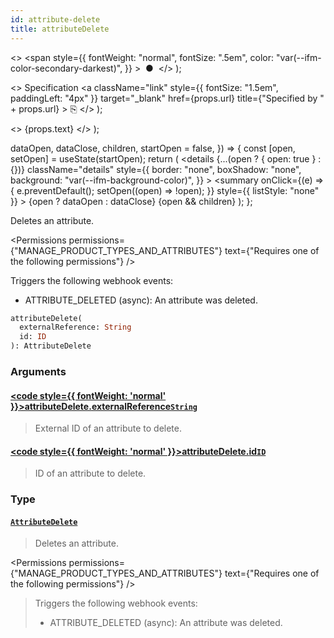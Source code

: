 ```yaml
---
id: attribute-delete
title: attributeDelete
---
```


  <>
    <span
      style={{
        fontWeight: "normal",
        fontSize: ".5em",
        color: "var(--ifm-color-secondary-darkest)",
      }}
    >
      &nbsp;●&nbsp;
    </span>
  </>
);

  <>
    Specification
    <a
      className="link"
      style={{ fontSize: "1.5em", paddingLeft: "4px" }}
      target="\_blank"
      href={props.url}
      title={"Specified by " + props.url}
    >
      ⎘
    </a>
  </>
);

  <>
    <span className={props.class}>{props.text}</span>
  </>
);


  dataOpen,
  dataClose,
  children,
  startOpen = false,
}) => {
  const [open, setOpen] = useState(startOpen);
  return (
    <details
      {...(open ? { open: true } : {})}
      className="details"
      style={{
        border: "none",
        boxShadow: "none",
        background: "var(--ifm-background-color)",
      }}
    >
      <summary
        onClick={(e) => {
          e.preventDefault();
          setOpen((open) => !open);
        }}
        style={{ listStyle: "none" }}
      >
        {open ? dataOpen : dataClose}
      </summary>
      {open && children}
    </details>
  );
};

Deletes an attribute.

<Permissions
  permissions={"MANAGE_PRODUCT_TYPES_AND_ATTRIBUTES"}
  text={"Requires one of the following permissions"}
/>

Triggers the following webhook events:

- ATTRIBUTE_DELETED (async): An attribute was deleted.

```graphql
attributeDelete(
  externalReference: String
  id: ID
): AttributeDelete
```

### Arguments

#### [<code style={{ fontWeight: 'normal' }}>attributeDelete.<b>externalReference</b></code>](#)<Bullet />[`String`](../../../api-reference/miscellaneous/scalars/string) <Badge class="badge badge--secondary" text="scalar"/> <Badge class="badge badge--secondary" text="miscellaneous"/>

> External ID of an attribute to delete.
>
> <Badge text="Added in Saleor 3.10" class="secondary margin-bottom--sm" />

#### [<code style={{ fontWeight: 'normal' }}>attributeDelete.<b>id</b></code>](#)<Bullet />[`ID`](../../../api-reference/miscellaneous/scalars/id) <Badge class="badge badge--secondary" text="scalar"/> <Badge class="badge badge--secondary" text="miscellaneous"/>

> ID of an attribute to delete.

### Type

#### [`AttributeDelete`](../../../api-reference/attributes/objects/attribute-delete) <Badge class="badge badge--secondary" text="object"/> <Badge class="badge badge--secondary" text="attributes"/>

> Deletes an attribute.

<Permissions
  permissions={"MANAGE_PRODUCT_TYPES_AND_ATTRIBUTES"}
  text={"Requires one of the following permissions"}
/>

> Triggers the following webhook events:
>
> - ATTRIBUTE_DELETED (async): An attribute was deleted.

